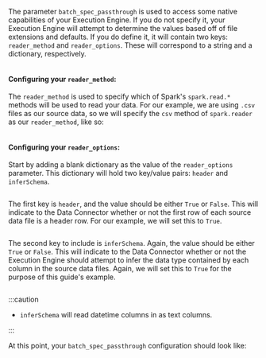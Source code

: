 The parameter `batch_spec_passthrough` is used to access some native capabilities of your Execution Engine.  If you do not specify it, your Execution Engine will attempt to determine the values based off of file extensions and defaults.  If you do define it, it will contain two keys: `reader_method` and `reader_options`.  These will correspond to a string and a dictionary, respectively.

```python name="empty batch_spec_passthrough"
```

#### Configuring your `reader_method`:

The `reader_method` is used to specify which of Spark's `spark.read.*`  methods will be used to read your data.  For our example, we are using `.csv` files as our source data, so we will specify the `csv` method of `spark.reader` as our `reader_method`, like so:

```python name="set reader_method to csv"
```

#### Configuring your `reader_options`:

Start by adding a blank dictionary as the value of the `reader_options` parameter.  This dictionary will hold two key/value pairs: `header` and `inferSchema`.

```python name="empty keys for reader_options"
```

The first key is `header`, and the value should be either `True` or `False`.  This will indicate to the Data Connector whether or not the first row of each source data file is a header row.  For our example, we will set this to `True`.

```python name="populate header for reader_options as True"
```

The second key to include is `inferSchema`.  Again, the value should be either `True` or `False`.  This will indicate to the Data Connector whether or not the Execution Engine should attempt to infer the data type contained by each column in the source data files.  Again, we will set this to `True` for the purpose of this guide's example.

```python name="populate inferSchema for reader_options as True"
```

:::caution
- `inferSchema` will read datetime columns in as text columns.

:::

At this point, your `batch_spec_passthrough` configuration should look like:

```python name="fully populated batch_spec_passthrough configuration"
```